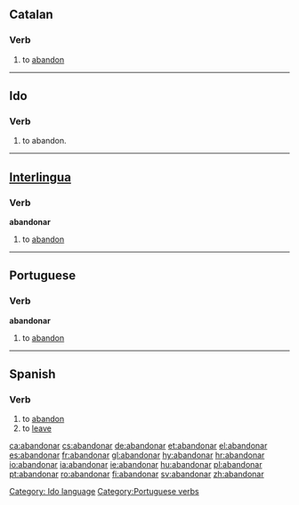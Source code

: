 ==Catalan==
===Verb===
# to [[abandon]]

----

==Ido==
===Verb===
# to abandon.
[[Category: Ido language]]

----

==[[Interlingua]]==
===Verb===
'''abandonar'''

# to [[abandon]]

----

==Portuguese==
===Verb===
'''abandonar'''

# to [[abandon]]

[[Category:Portuguese verbs]]

----

==Spanish==
===Verb===
{{es-verb-ar|stem=abandon}}
# to [[abandon]]
# to [[leave]]

{{es-conj-ar|abandon}}

[[ca:abandonar]]
[[cs:abandonar]]
[[de:abandonar]]
[[et:abandonar]]
[[el:abandonar]]
[[es:abandonar]]
[[fr:abandonar]]
[[gl:abandonar]]
[[hy:abandonar]]
[[hr:abandonar]]
[[io:abandonar]]
[[ia:abandonar]]
[[ie:abandonar]]
[[hu:abandonar]]
[[pl:abandonar]]
[[pt:abandonar]]
[[ro:abandonar]]
[[fi:abandonar]]
[[sv:abandonar]]
[[zh:abandonar]]